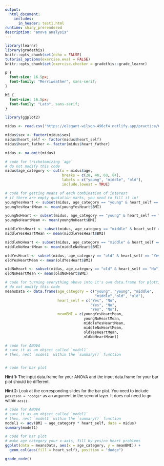 ```yaml
---
output: 
  html_document:
    includes:
      in_header: test1.html
runtime: shiny_prerendered
description: "anova analysis"
---
```


```r
library(learnr)
library(gradethis)
knitr::opts_chunk$set(echo = FALSE)
tutorial_options(exercise.eval = FALSE)
knitr::opts_chunk$set(exercise.checker = gradethis::grade_learnr)

```

```css
p {
  font-size: 16.5px;
  font-family: "Merriweather", sans-serif;
}

h5 {
  font-size: 16.5px;
  font-family: "Lato", sans-serif;
}

```

```r
library(ggplot2)

midus <- read.csv("https://elegant-wilson-496cf4.netlify.app/practice/07-practice/data/midus.csv")

midus$sex <- factor(midus$sex)
midus$heart_self <- factor(midus$heart_self)
midus$heart_father <- factor(midus$heart_father)

midus <- na.omit(midus)

# code for trichotomizing `age`
# do not modify this code
midus$age_category <- cut(x = midus$age,
                          breaks = c(28, 40, 60, 84),
                          labels = c("young", "middle", "old"),
                          include.lowest = TRUE)

# code for getting means of each combination of interest
# if there are empty quotation marks, you need to fill it in!
youngYesHeart <- subset(midus, age_category == "young" & heart_self == "Yes")
youngYesHeartMean <- mean(youngYesHeart$BMI)

youngNoHeart <- subset(midus, age_category == "young" & heart_self == "No")
youngNoHeartMean <- mean(youngNoHeart$BMI)

middleYesHeart <- subset(midus, age_category == "middle" & heart_self == "Yes")
middleYesHeartMean <- mean(middleYesHeart$BMI)

middleNoHeart <- subset(midus, age_category == "middle" & heart_self == "No")
middleNoHeartMean <- mean(middleNoHeart$BMI)

oldYesHeart <- subset(midus, age_category == "old" & heart_self == "Yes")
oldYesHeartMean <- mean(oldYesHeart$BMI)

oldNoHeart <- subset(midus, age_category == "old" & heart_self == "No")
oldNoHeartMean <- mean(oldNoHeart$BMI)

# code for turning everything above into it's own data.frame for plotting
# do not modify this code
meansData <- data.frame(age_category = c("young", "young", "middle",
                                         "middle","old", "old"),
                        heart_self = c("Yes", "No",
                                       "Yes", "No",
                                       "Yes", "No"),
                        meanBMI = c(youngYesHeartMean,
                                    youngNoHeartMean,
                                    middleYesHeartMean,
                                    middleNoHeartMean,
                                    oldYesHeartMean,
                                    oldNoHeartMean))

```

```r
# code for ANOVA
# save it as an object called `model1`
# then, nest `model1` within the `summary()` function


# code for bar plot
```

<div id="ex1-hint">

<font size="-1.5">
**Hint 1:** The input data.frame for your ANOVA and the input data.frame for your bar plot should be different. 
</font>

<font size="-1.5">
**Hint 2:** Look at the corresponding slides for the bar plot. You need to include `position = "dodge"` as an argument in the second layer. It does not need to go within `aes()`. 
</font>

</div>


```r
# code for ANOVA
# save it as an object called `model1`
# then, nest `model1` within the `summary()` function
model1 <- aov(BMI ~ age_category * heart_self, data = midus)
summary(model1)

# code for bar plot
# make age category your x-axis, fill by yes/no heart problems
ggplot(data = meansData, aes(x = age_category, y = meanBMI)) +
  geom_col(aes(fill = heart_self), position = "dodge")
```

```r
grade_code()
```
<div data-iframe-height></div>